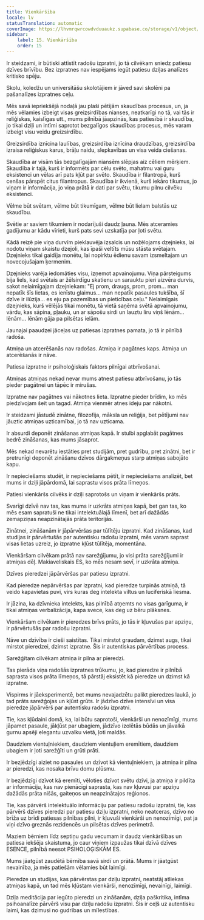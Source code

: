 ```yaml
---
title: Vienkāršība
locale: lv
statusTranslation: automatic
coverImage: https://lhvmrqwrcowdvduuaukz.supabase.co/storage/v1/object/public/strapi-uploads/small_cover-educacion-fundamental.webp-2d51a7828a2b1309555be27f7e2a61a0.webp
sidebar:
    label: 15. Vienkāršība
    order: 15
---
```

Ir steidzami, ir būtiski attīstīt radošu izpratni, jo tā cilvēkam sniedz patiesu dzīves brīvību. Bez izpratnes nav iespējams iegūt patiesu dziļas analīzes kritisko spēju.

Skolu, koledžu un universitāšu skolotājiem ir jāved savi skolēni pa pašanalīzes izpratnes ceļu.

Mēs savā iepriekšējā nodaļā jau plaši pētījām skaudības procesus, un, ja mēs vēlamies izbeigt visas greizsirdības nianses, neatkarīgi no tā, vai tās ir reliģiskas, kaislīgas utt., mums pilnībā jāapzinās, kas patiesībā ir skaudība, jo tikai dziļi un intīmi saprotot bezgalīgos skaudības procesus, mēs varam izbeigt visu veidu greizsirdību.

Greizsirdība iznīcina laulības, greizsirdība iznīcina draudzības, greizsirdība izraisa reliģiskus karus, brāļu naidu, slepkavības un visa veida ciešanas.

Skaudība ar visām tās bezgalīgajām niansēm slēpjas aiz cēliem mērķiem. Skaudība ir tajā, kurš ir informēts par cēlu svēto, mahatmu vai guru eksistenci un vēlas arī pats kļūt par svēto. Skaudība ir filantropā, kurš cenšas pārspēt citus filantropus. Skaudība ir ikvienā, kurš iekāro tikumus, jo viņam ir informācija, jo viņa prātā ir dati par svētu, tikumu pilnu cilvēku eksistenci.

Vēlme būt svētam, vēlme būt tikumīgam, vēlme būt lielam balstās uz skaudību.

Svētie ar saviem tikumiem ir nodarījuši daudz ļauna. Mēs atceramies gadījumu ar kādu vīrieti, kurš pats sevi uzskatīja par ļoti svētu.

Kādā reizē pie viņa durvīm pieklauvēja izsalcis un nožēlojams dzejnieks, lai nodotu viņam skaistu dzejoli, kas īpaši veltīts mūsu stāsta svētajam. Dzejnieks tikai gaidīja monētu, lai nopirktu ēdienu savam izsmeltajam un novecojušajam ķermenim.

Dzejnieks varēja iedomāties visu, izņemot apvainojumu. Viņa pārsteigums bija liels, kad svētais ar žēlsirdīgu skatienu un sarauktu pieri aizvēra durvis, sakot nelaimīgajam dzejniekam: "Ej prom, draugs, prom, prom... man nepatīk šīs lietas, es ienīstu glaimus... man nepatīk pasaules tukšība, šī dzīve ir ilūzija... es eju pa pazemības un pieticības ceļu." Nelaimīgais dzejnieks, kurš vēlējās tikai monētu, tā vietā saņēma svētā apvainojumu, vārdu, kas sāpina, pļauku, un ar sāpošu sirdi un lauztu liru viņš lēnām... lēnām... lēnām gāja pa pilsētas ielām.

Jaunajai paaudzei jāceļas uz patiesas izpratnes pamata, jo tā ir pilnībā radoša.

Atmiņa un atcerēšanās nav radošas. Atmiņa ir pagātnes kaps. Atmiņa un atcerēšanās ir nāve.

Patiesa izpratne ir psiholoģiskais faktors pilnīgai atbrīvošanai.

Atmiņas atmiņas nekad nevar mums atnest patiesu atbrīvošanu, jo tās pieder pagātnei un tāpēc ir mirušas.

Izpratne nav pagātnes vai nākotnes lieta. Izpratne pieder brīdim, ko mēs piedzīvojam šeit un tagad. Atmiņa vienmēr atnes ideju par nākotni.

Ir steidzami jāstudē zinātne, filozofija, māksla un reliģija, bet pētījumi nav jāuztic atmiņas uzticamībai, jo tā nav uzticama.

Ir absurdi deponēt zināšanas atmiņas kapā. Ir stulbi apglabāt pagātnes bedrē zināšanas, kas mums jāsaprot.

Mēs nekad nevarētu iestāties pret studijām, pret gudrību, pret zinātni, bet ir pretrunīgi deponēt zināšanu dzīvos dārgakmeņus starp atmiņas sabojāto kapu.

Ir nepieciešams studēt, ir nepieciešams pētīt, ir nepieciešams analizēt, bet mums ir dziļi jāpārdomā, lai saprastu visos prāta līmeņos.

Patiesi vienkāršs cilvēks ir dziļi saprotošs un viņam ir vienkāršs prāts.

Svarīgi dzīvē nav tas, kas mums ir uzkrāts atmiņas kapā, bet gan tas, ko mēs esam sapratuši ne tikai intelektuālajā līmenī, bet arī dažādās zemapziņas neapzinātajās prāta teritorijās.

Zinātnei, zināšanām ir jāpārvēršas par tūlītēju izpratni. Kad zināšanas, kad studijas ir pārvērtušās par autentisku radošu izpratni, mēs varam saprast visas lietas uzreiz, jo izpratne kļūst tūlītēja, momentāna.

Vienkāršam cilvēkam prātā nav sarežģījumu, jo visi prāta sarežģījumi ir atmiņas dēļ. Makiaveliskais ES, ko mēs nesam sevī, ir uzkrāta atmiņa.

Dzīves pieredzei jāpārvēršas par patiesu izpratni.

Kad pieredze nepārvēršas par izpratni, kad pieredze turpinās atmiņā, tā veido kapavietas puvi, virs kuras deg intelekta viltus un luciferiskā liesma.

Ir jāzina, ka dzīvnieka intelekts, kas pilnībā atņemts no visas garīguma, ir tikai atmiņas verbalizācija, kapa svece, kas deg uz bēru plāksnes.

Vienkāršam cilvēkam ir pieredzes brīvs prāts, jo tās ir kļuvušas par apziņu, ir pārvērtušās par radošu izpratni.

Nāve un dzīvība ir cieši saistītas. Tikai mirstot graudam, dzimst augs, tikai mirstot pieredzei, dzimst izpratne. Šis ir autentiskas pārvērtības process.

Sarežģītam cilvēkam atmiņa ir pilna ar pieredzi.

Tas pierāda viņa radošās izpratnes trūkumu, jo, kad pieredze ir pilnībā saprasta visos prāta līmeņos, tā pārstāj eksistēt kā pieredze un dzimst kā izpratne.

Vispirms ir jāeksperimentē, bet mums nevajadzētu palikt pieredzes laukā, jo tad prāts sarežģojas un kļūst grūts. Ir jādzīvo dzīve intensīvi un visa pieredze jāpārvērš par autentisku radošu izpratni.

Tie, kas kļūdaini domā, ka, lai būtu saprotoši, vienkārši un nenozīmīgi, mums jāpamet pasaule, jākļūst par ubagiem, jādzīvo izolētās būdās un jāvalkā gurnu apsēji elegantu uzvalku vietā, ļoti maldās.

Daudziem vientuļniekiem, daudziem vientuļiem eremītiem, daudziem ubagiem ir ļoti sarežģīti un grūti prāti.

Ir bezjēdzīgi aiziet no pasaules un dzīvot kā vientuļniekiem, ja atmiņa ir pilna ar pieredzi, kas nosaka brīvu domu plūsmu.

Ir bezjēdzīgi dzīvot kā eremīti, vēloties dzīvot svētu dzīvi, ja atmiņa ir pildīta ar informāciju, kas nav pienācīgi saprasta, kas nav kļuvusi par apziņu dažādās prāta nišās, gaiteņos un neapzinātajos reģionos.

Tie, kas pārvērš intelektuālo informāciju par patiesu radošu izpratni, tie, kas pārvērš dzīves pieredzi par patiesu dziļu izpratni, neko neatceras, dzīvo no brīža uz brīdi patiesas pilnības pilni, ir kļuvuši vienkārši un nenozīmīgi, pat ja viņi dzīvo greznās rezidencēs un pilsētas dzīves perimetrā.

Maziem bērniem līdz septiņu gadu vecumam ir daudz vienkāršības un patiesa iekšēja skaistuma, jo caur viņiem izpaužas tikai dzīvā dzīves ESENCE, pilnībā neesot PSIHOLOĢISKĀM ES.

Mums jāatgūst zaudētā bērnība savā sirdī un prātā. Mums ir jāatgūst nevainība, ja mēs patiešām vēlamies būt laimīgi.

Pieredze un studijas, kas pārvērstas par dziļu izpratni, neatstāj atliekas atmiņas kapā, un tad mēs kļūstam vienkārši, nenozīmīgi, nevainīgi, laimīgi.

Dziļa meditācija par iegūto pieredzi un zināšanām, dziļa paškritika, intīma psihoanalīze pārvērš visu par dziļu radošu izpratni. Šis ir ceļš uz autentisku laimi, kas dzimusi no gudrības un mīlestības.

